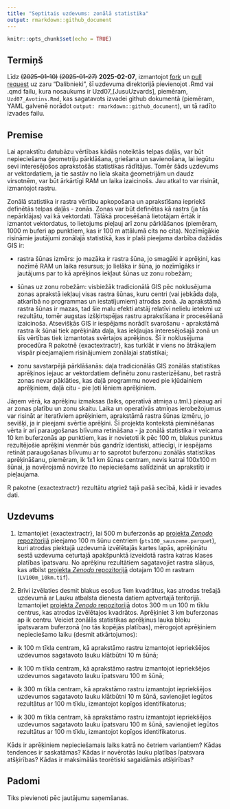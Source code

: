 ```yaml
---
title: "Septitais uzdevums: zonālā statistika"
output: rmarkdown::github_document
---
```


```r
knitr::opts_chunk$set(echo = TRUE)
```


## Termiņš

Līdz ~~(2025-01-10)~~ ~~(2025-01-27)~~ **2025-02-07**, izmantojot 
[fork](https://docs.github.com/en/pull-requests/collaborating-with-pull-requests/working-with-forks/fork-a-repo) 
un [pull request](https://docs.github.com/en/pull-requests/collaborating-with-pull-requests/proposing-changes-to-your-work-with-pull-requests/creating-a-pull-request-from-a-fork) uz zaru "Dalibnieki", 
šī uzdevuma direktorijā pievienojot .Rmd vai .qmd failu, kura nosaukums ir 
Uzd07_[JusuUzvards], piemēram, `Uzd07_Avotins.Rmd`, kas sagatavots izvadei github 
dokumentā (piemēram, YAML galvenē norādot `output: rmarkdown::github_document`), 
un tā radīto izvades failu.

## Premise

Lai aprakstītu datubāzu vērtības kādās noteiktās telpas daļās, var būt nepieciešama 
ģeometriju pārklāšana, griešana un savienošana, lai iegūtu sevi interesējošos 
aprakstošās statistikas rādītājus. Tomēr šāds uzdevums ar vektordatiem, ja tie 
sastāv no liela skaita ģeometrijām un daudz virsotnēm, var būt ārkārtīgi RAM un 
laika izaicinošs. Jau atkal to var risināt, izmantojot rastru. 

Zonālā statistika ir rastra vērtību apkopošana un aprakstīšana iepriekš definētās 
telpas daļās - zonās. Zonas var būt definētas kā rastrs (ja tās nepārklājas) vai 
kā vektordati. Tālākā procesēšanā lietotājam ērtāk ir izmantot vektordatus, to 
lietojums pieļauj arī zonu pārklāšanos (piemēram, 1000 m buferi ap punktiem, kas 
ir 100 m attālumā cits no cita). Nozīmīgākie risināmie jautājumi zonālajā statistikā, 
kas ir plaši pieejama darbība dažādās GIS ir:

- rastra šūnas izmērs: jo mazāka ir rastra šūna, jo smagāki ir aprēķini, kas 
nozīmē RAM un laika resursus; jo lielāka ir šūna, jo nozīmīgāks ir jautājums par 
to kā aprēķinos iekļaut šūnas uz zonu robežām;

- šūnas uz zonu robežām: visbiežāk tradicionālā GIS pēc noklusējuma zonas aprakstā 
iekļauj visas rastra šūnas, kuru centri (vai jebkāda daļa, atkarībā no programmas 
un iestatījumiem) atrodas zonā. Ja aprakstāmā rastra šūnas ir mazas, tad šie malu 
efekti atstāj relatīvi nelielu ietekmi uz rezultātu, tomēr augstas izšķirtspējas 
rastru aprakstīšana ir procesēšanā izaicinoša. Atsevišķās GIS ir iespējams norādīt 
svarošanu - aprakstāmā rastra ik šūnai tiek aprēķināta daļa, kas iekļaujas interesējošajā 
zonā un šīs vērtības tiek izmantotas svērtajos aprēķinos. Šī ir noklusējuma 
procedūra R pakotnē {exactextractr}, kas turklāt ir viens no ātrākajiem vispār 
pieejamajiem risinājumiem zonālajai statistikai;

- zonu savstarpējā pārklāšanās: daļa tradicionālās GIS zonālās statistikas aprēķinos 
iejauc ar vektordatiem definētu zonu rasterizēšanu, bet rastrā zonas nevar 
pāklāties, kas daļā programmu noved pie kļūdainiem aprēķiniem, daļā citu - pie ļoti 
lēniem aprēķiniem.

Jāņem vērā, ka aprēķinu izmaksas (laiks, operatīvā atmiņa u.tml.) pieaug arī ar 
zonas platību un zonu skaitu. Laika un operatīvās atmiņas ierobežojumus var 
risināt ar iteratīviem aprēķiniem, aprakstāmā rastra šūnas izmēru, jo sevišķi, ja 
ir pieejami svērtie aprēķini. Šī projekta kontekstā pieminēšanas vērta ir arī 
paraugošanas blīvuma retināšana - ja zonālā statistika ir veicama 10 km buferzonās 
ap punktiem, kas ir novietoti ik pēc 100 m, blakus punktus rezultējošie aprēķini 
vienmēr būs gandrīz identiski, attiecīgi, ir iespējams retināt paraugošanas blīvumu 
ar to saprotot buferzonu zonālās statistikas aprēķināšanu, piemēram, ik 1x1 km šūnas 
centram, nevis katrai 100x100 m šūnai, ja novērojamā novirze (to nepieciešams 
salīdzināt un aprakstīt) ir pieļaujama.

R pakotne {exactextractr} rezultātu atgriež tajā pašā secībā, kādā ir ievades dati.


## Uzdevums

1. Izmantojiet {exactextractr}, lai 500 m buferzonās ap [projekta *Zenodo* repozitorijā](https://zenodo.org/communities/hiqbiodiv/records?q=&l=list&p=1&s=10&sort=newest) 
pieejamo 100 m šūnu centriem (`pts100_sauszeme.parquet`), kuri atrodas piektajā 
uzdevumā izvēlētajās kartes lapās, aprēķinātu sestā uzdevuma ceturtajā apakšpunktā 
izveidotā rastra katras klases platības īpatsvaru. No aprēķinu rezultātiem 
sagatavojiet rastra slāņus, kas atbilst [projekta *Zenodo* repozitorijā](https://zenodo.org/communities/hiqbiodiv/records?q=&l=list&p=1&s=10&sort=newest) 
dotajam 100 m rastram (`LV100m_10km.tif`).

2. Brīvi izvēlaties desmit blakus esošus 1km kvadrātus, kas atrodas trešajā uzdevumā 
ar Lauku atbalsta dienesta datiem aptvertajā teritorijā. Izmantojiet [projekta *Zenodo* repozitorijā](https://zenodo.org/communities/hiqbiodiv/records?q=&l=list&p=1&s=10&sort=newest) 
dotos 300 m un 100 m tīklu centrus, kas atrodas izvēlētajos kvadrātos. Aprēķiniet 
3 km buferzonas ap ik centru. Veiciet zonālās statistikas aprēķinus lauka bloku 
īpatsvaram buferzonā (no tās kopējās platības), mērogojot aprēķiniem nepieciešamo 
laiku (desmit atkārtojumos):

- ik 100 m tīkla centram, kā aprakstāmo rastru izmantojot iepriekšējos uzdevumos 
sagatavoto lauku klātbūtni 10 m šūnā;

- ik 100 m tīkla centram, kā aprakstāmo rastru izmantojot iepriekšējos uzdevumos 
sagatavoto lauku īpatsvaru 100 m šūnā;

- ik 300 m tīkla centram, kā aprakstāmo rastru izmantojot iepriekšējos uzdevumos 
sagatavoto lauku klātbūtni 10 m šūnā, savienojiet iegūtos rezultātus ar 100 m 
tīklu, izmantojot kopīgos identifikatorus;

- ik 300 m tīkla centram, kā aprakstāmo rastru izmantojot iepriekšējos uzdevumos 
sagatavoto lauku īpatsvaru 100 m šūnā, savienojiet iegūtos rezultātus ar 100 m 
tīklu, izmantojot kopīgos identifikatorus.

Kāds ir aprēķiniem nepieciešamais laiks katrā no četriem variantiem? Kādas tendences 
ir saskatāmas? Kādas ir novērotās lauku platības īpatsvara atšķirības? Kādas ir 
maksimālās teorētiski sagaidāmās atšķirības? 

## Padomi

Tiks pievienoti pēc jautājumu saņemšanas.